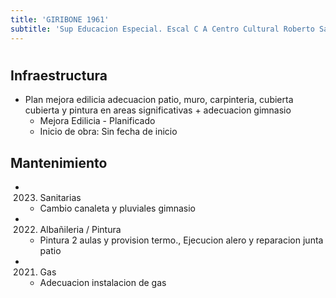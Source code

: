 ```yaml
---
title: 'GIRIBONE 1961'
subtitle: 'Sup Educacion Especial. Escal C A Centro Cultural Roberto Santoro - ESC. PARA JÓVENES Y ADULTOS CON DISCAPACIDAD MENTAL Y FORMACIÓN INTEGRAL N° 18 C M ESTRADA DE CANO'
---
```


#
## Infraestructura

* Plan mejora edilicia adecuacion patio, muro, carpinteria, cubierta  cubierta y  pintura en areas significativas + adecuacion gimnasio 
    + Mejora Edilicia - Planificado 
    + Inicio de obra: Sin fecha de inicio 






## Mantenimiento

*  (2023) Sanitarias 
    + Cambio canaleta y pluviales gimnasio

*  (2022) Albañileria / Pintura 
    + Pintura 2 aulas y provision termo., Ejecucion alero y reparacion junta patio

*  (2021) Gas 
    + Adecuacion instalacion de gas




